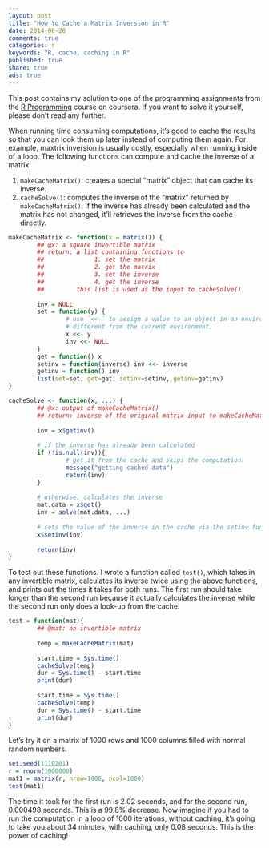 ```yaml
---
layout: post
title: "How to Cache a Matrix Inversion in R"
date: 2014-08-28
comments: true
categories: r
keywords: "R, cache, caching in R"
published: true
share: true
ads: true
---
```


This post contains my solution to one of the programming assignments from the [R Programming](https://www.coursera.org/course/rprog) course on coursera. If you want to solve it yourself, please don't read any further.

When running time consuming computations, it's good to cache the results so that you can look them up later instead of computing them again. For example, maxtrix inversion is usually costly, especially when running inside of a loop. The following functions can compute and cache the inverse of a matrix.

1. `makeCacheMatrix()`: creates a special "matrix" object that can cache its inverse.
2. `cacheSolve()`: computes the inverse of the "matrix" returned by `makeCacheMatrix()`. If the inverse has already been calculated and the matrix has not changed, it'll retrieves the inverse from the cache directly.

```r
makeCacheMatrix <- function(x = matrix()) {
        ## @x: a square invertible matrix
        ## return: a list containing functions to
        ##              1. set the matrix
        ##              2. get the matrix
        ##              3. set the inverse
        ##              4. get the inverse
        ##         this list is used as the input to cacheSolve()
        
        inv = NULL
        set = function(y) {
                # use `<<-` to assign a value to an object in an environment 
                # different from the current environment. 
                x <<- y
                inv <<- NULL
        }
        get = function() x
        setinv = function(inverse) inv <<- inverse 
        getinv = function() inv
        list(set=set, get=get, setinv=setinv, getinv=getinv)
}

cacheSolve <- function(x, ...) {
        ## @x: output of makeCacheMatrix()
        ## return: inverse of the original matrix input to makeCacheMatrix()
        
        inv = x$getinv()
        
        # if the inverse has already been calculated
        if (!is.null(inv)){
                # get it from the cache and skips the computation. 
                message("getting cached data")
                return(inv)
        }
        
        # otherwise, calculates the inverse 
        mat.data = x$get()
        inv = solve(mat.data, ...)
        
        # sets the value of the inverse in the cache via the setinv function.
        x$setinv(inv)
        
        return(inv)
}
```

To test out these functions. I wrote a function called `test()`, which takes in any invertible matrix, calculates its inverse twice using the above functions, and prints out the times it takes for both runs. The first run should take longer than the second run because it actually calculates the inverse while the second run only does a look-up from the cache.
```r
test = function(mat){
        ## @mat: an invertible matrix
        
        temp = makeCacheMatrix(mat)
        
        start.time = Sys.time()
        cacheSolve(temp)
        dur = Sys.time() - start.time
        print(dur)
        
        start.time = Sys.time()
        cacheSolve(temp)
        dur = Sys.time() - start.time
        print(dur)
}
```

Let's try it on a matrix of 1000 rows and 1000 columns filled with normal random numbers. 
```r
set.seed(1110201)
r = rnorm(1000000)
mat1 = matrix(r, nrow=1000, ncol=1000)
test(mat1)
```

The time it took for the first run is 2.02 seconds, and for the second run, 0.000498 seconds. This is a 99.8% decrease. Now imagine if you had to run the computation in a loop of 1000 iterations, without caching, it's going to take you about 34 minutes, with caching, only 0.08 seconds. This is the power of caching!
